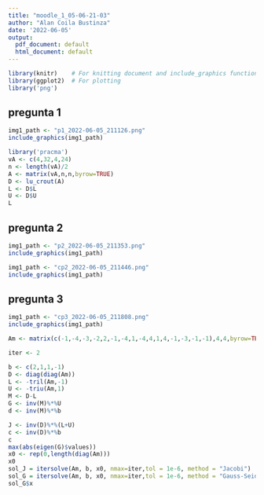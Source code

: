 ```yaml
---
title: "moodle_1_05-06-21-03"
author: "Alan Coila Bustinza"
date: '2022-06-05'
output:
  pdf_document: default
  html_document: default
---
```



```r
library(knitr)    # For knitting document and include_graphics function
library(ggplot2)  # For plotting
library('png') 
```


## pregunta 1

```r
img1_path <- "p1_2022-06-05_211126.png"
include_graphics(img1_path)
``` 
```r
library('pracma')
vA <- c(4,32,4,24)
n <- length(vA)/2
A <- matrix(vA,n,n,byrow=TRUE)
D <- lu_crout(A)
L <- D$L
U <- D$U
L
```


## pregunta 2

```r
img1_path <- "p2_2022-06-05_211353.png"
include_graphics(img1_path)
```

```r
img1_path <- "cp2_2022-06-05_211446.png"
include_graphics(img1_path)
``` 




## pregunta 3

```r
img1_path <- "cp3_2022-06-05_211808.png"
include_graphics(img1_path)
```
```r
Am <- matrix(c(-1,-4,-3,-2,2,-1,-4,1,-4,4,1,4,-1,-3,-1,-1),4,4,byrow=TRUE)  

iter <- 2

b <- c(2,1,1,-1)
D <- diag(diag(Am))
L <- -tril(Am,-1)
U <- -triu(Am,1)
M <- D-L
G <- inv(M)%*%U
d <- inv(M)%*%b

J <- inv(D)%*%(L+U)
c <- inv(D)%*%b
c
max(abs(eigen(G)$values))
x0 <- rep(0,length(diag(Am)))
x0
sol_J = itersolve(Am, b, x0, nmax=iter,tol = 1e-6, method = "Jacobi")
sol_G = itersolve(Am, b, x0, nmax=iter,tol = 1e-6, method = "Gauss-Seidel")
sol_G$x  
```
